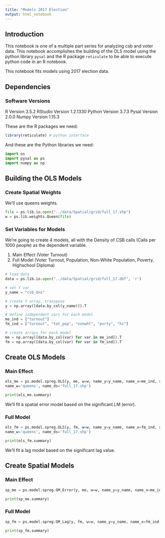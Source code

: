 ```yaml
---
title: "Models 2017 Election"
output: html_notebook
---
```


## Introduction
This notebook is one of a multiple part series for analyzing csb and voter data. This notebook accomplishes the building of the OLS model using the python library `pysal` and the R package `reticulate` to be able to execute python code in an R notebook.

This notebook fits models using 2017 election data.

## Dependencies

### Software Versions
R Version 3.5.2
RStudio Version 1.2.1330
Python Version 3.7.3
Pysal Version 2.0.0
Numpy Version 1.15.3

These are the R packages we need:
```r
library(reticulate) # python interface
```

And these are the Python libraries we need:

```python
import os
import pysal as ps
import numpy as np
```

## Building the OLS Models
### Create Spatial Weights
We'll use queens weights.
```python
file = ps.lib.io.open("../data/Spatial/grid/full_17.shp")
w = ps.lib.weights.Queen(file)

```

### Set Variables for Models
We're going to create 4 models, all with the Density of CSB calls (Calls per 1000 people) as the dependent variable.

1. Main Effect (Voter Turnout)
2. Full Model (Voter Turnout, Population, Non-White Population, Poverty, Highschool Diploma)

```python
# load data
data = ps.lib.io.open("../data/Spatial/grid/full_17.dbf", 'r')

# set Y var
y_name = "csb_dns"

# create Y array, transpose
y = np.array([data.by_col(y_name)]).T 

# define independent vars for each model
me_ind = ["turnout"]
fm_ind = ["turnout", "tot_pop", "nonwht", "pvrty", "hs"]

# create arrays for each model
me = np.array([data.by_col(var) for var in me_ind]).T
fm = np.array([data.by_col(var) for var in fm_ind]).T

```

## Create OLS Models
### Main Effect
```python
ols_me = ps.model.spreg.OLS(y, me, w=w, name_y=y_name, name_x=me_ind, spat_diag=True, moran=True,
name_w='queens', name_ds='full_17.shp')

print(ols_me.summary)
```

We'll fit a spatial error model based on the significant LM (error).

### Full Model
```python
ols_fm = ps.model.spreg.OLS(y, fm, w=w, name_y=y_name, name_x=fm_ind, spat_diag=True, moran=True,
name_w='queens', name_ds='full_17.shp')

print(ols_fm.summary)
```

We'll fit a lag model based on the significant lag value.

## Create Spatial Models
### Main Effect
```python
sp_me = ps.model.spreg.GM_Error(y, me, w=w, name_y=y_name, name_x=me_ind, name_w='queens', name_ds='full_17.shp')

print(sp_me.summary)
```

### Full Model
```python
sp_fm = ps.model.spreg.GM_Lag(y, fm, w=w, name_y=y_name, name_x=fm_ind, name_w='queens', name_ds='full_17.shp')

print(sp_fm.summary)
```
